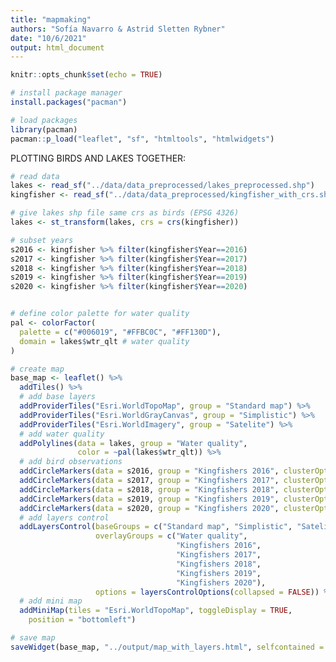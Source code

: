 ```yaml
---
title: "mapmaking"
authors: "Sofía Navarro & Astrid Sletten Rybner"
date: "10/6/2021"
output: html_document
---
```


```r
knitr::opts_chunk$set(echo = TRUE)
```


```r

# install package manager 
install.packages("pacman")

# load packages 
library(pacman)
pacman::p_load("leaflet", "sf", "htmltools", "htmlwidgets")

```


PLOTTING BIRDS AND LAKES TOGETHER: 
```r

# read data
lakes <- read_sf("../data/data_preprocessed/lakes_preprocessed.shp")
kingfisher <- read_sf("../data/data_preprocessed/kingfisher_with_crs.shp")

# give lakes shp file same crs as birds (EPSG 4326)
lakes <- st_transform(lakes, crs = crs(kingfisher))

# subset years
s2016 <- kingfisher %>% filter(kingfisher$Year==2016)
s2017 <- kingfisher %>% filter(kingfisher$Year==2017)
s2018 <- kingfisher %>% filter(kingfisher$Year==2018)
s2019 <- kingfisher %>% filter(kingfisher$Year==2019)
s2020 <- kingfisher %>% filter(kingfisher$Year==2020)


# define color palette for water quality 
pal <- colorFactor(
  palette = c("#006019", "#FFBC0C", "#FF130D"),
  domain = lakes$wtr_qlt # water quality 
)

# create map 
base_map <- leaflet() %>%
  addTiles() %>%
  # add base layers
  addProviderTiles("Esri.WorldTopoMap", group = "Standard map") %>%    
  addProviderTiles("Esri.WorldGrayCanvas", group = "Simplistic") %>% 
  addProviderTiles("Esri.WorldImagery", group = "Satelite") %>%    
  # add water quality 
  addPolylines(data = lakes, group = "Water quality", 
               color = ~pal(lakes$wtr_qlt)) %>%
  # add bird observations
  addCircleMarkers(data = s2016, group = "Kingfishers 2016", clusterOptions = markerClusterOptions()) %>%
  addCircleMarkers(data = s2017, group = "Kingfishers 2017", clusterOptions = markerClusterOptions()) %>%
  addCircleMarkers(data = s2018, group = "Kingfishers 2018", clusterOptions = markerClusterOptions()) %>%
  addCircleMarkers(data = s2019, group = "Kingfishers 2019", clusterOptions = markerClusterOptions()) %>%
  addCircleMarkers(data = s2020, group = "Kingfishers 2020", clusterOptions = markerClusterOptions()) %>%
  # add layers control 
  addLayersControl(baseGroups = c("Standard map", "Simplistic", "Satelite"), 
                   overlayGroups = c("Water quality", 
                                     "Kingfishers 2016", 
                                     "Kingfishers 2017", 
                                     "Kingfishers 2018", 
                                     "Kingfishers 2019", 
                                     "Kingfishers 2020"),
                   options = layersControlOptions(collapsed = FALSE)) %>%
  # add mini map 
  addMiniMap(tiles = "Esri.WorldTopoMap", toggleDisplay = TRUE,
    position = "bottomleft") 

# save map 
saveWidget(base_map, "../output/map_with_layers.html", selfcontained = TRUE)

```

